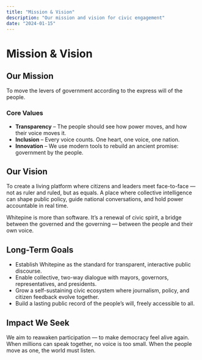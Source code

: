 ```yaml
---
title: "Mission & Vision"
description: "Our mission and vision for civic engagement"
date: "2024-01-15"
---
```


# Mission & Vision

## Our Mission
To move the levers of government according to the express will of the people.

### Core Values

- **Transparency** – The people should see how power moves, and how their voice moves it.
- **Inclusion** – Every voice counts. One heart, one voice, one nation.
- **Innovation** – We use modern tools to rebuild an ancient promise: government by the people.

## Our Vision

To create a living platform where citizens and leaders meet face-to-face — not as ruler and ruled, but as equals.
A place where collective intelligence can shape public policy, guide national conversations, and hold power accountable in real time.

Whitepine is more than software. It’s a renewal of civic spirit, a bridge between the governed and the governing — between the people and their own voice.

## Long-Term Goals

- Establish Whitepine as the standard for transparent, interactive public discourse.
- Enable collective, two-way dialogue with mayors, governors, representatives, and presidents.
- Grow a self-sustaining civic ecosystem where journalism, policy, and citizen feedback evolve together.
- Build a lasting public record of the people’s will, freely accessible to all.

## Impact We Seek

We aim to reawaken participation — to make democracy feel alive again.
When millions can speak together, no voice is too small.
When the people move as one, the world must listen.